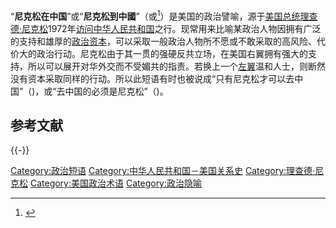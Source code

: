 {{noteTA
|T=zh-cn:尼克松在中国 (短语); zh-tw:尼克森在中國 (短語); zh-hk:尼克遜在中國 (短語);
|G1=美国总统
}}

“'''尼克松在中国'''”或“'''尼克松到中國'''”（{{llang|en|Nixon in China}}或{{lang|en|Nixon goes to China}}<ref>{{Cite web|url=https://foreignpolicy.com/story/cms.php?story_id=164|title=Foreign Policy: Berlusconi Goes to China|accessdate=2017-09-20|author=Naím, Moisés|date=2003-09-01|publisher=Carnegie Endowment for International Peace|deadurl=yes|archiveurl=https://web.archive.org/web/20050408093241/https://foreignpolicy.com/story/cms.php?story_id=164|archivedate=2005-04-08}}</ref>）是美国的政治譬喻，源于[[美国|美国]][[美国总统|总统]][[理查德·尼克松|理查德·尼克松]]1972年[[1972年尼克松访华|访问]][[中华人民共和国|中华人民共和国]]之行。现常用来比喻某政治人物因拥有广泛的支持和雄厚的[[政治资本|政治资本]]，可以采取一般政治人物所不愿或不敢采取的高风险、代价大的政治行动。尼克松由于其一贯的强硬反共立场，在美国右翼拥有强大的支持，所以可以展开对华外交而不受媚共的指责。若换上一个[[左翼|左翼]]温和人士，则断然没有资本采取同样的行动。所以此短语有时也被说成“只有尼克松才可以去中国”（{{lang|en|Only Nixon could go to China}})，或“去中国的必须是尼克松”（{{lang|en|It takes Nixon to go to China}})。

== 参考文献 ==
{{Reflist}}

{{-}}
{{理查德·尼克松}}

[[Category:政治短语|Category:政治短语]]
[[Category:中华人民共和国－美国关系史|Category:中华人民共和国－美国关系史]]
[[Category:理查德·尼克松|Category:理查德·尼克松]]
[[Category:美国政治术语|Category:美国政治术语]]
[[Category:政治隐喻|Category:政治隐喻]]
